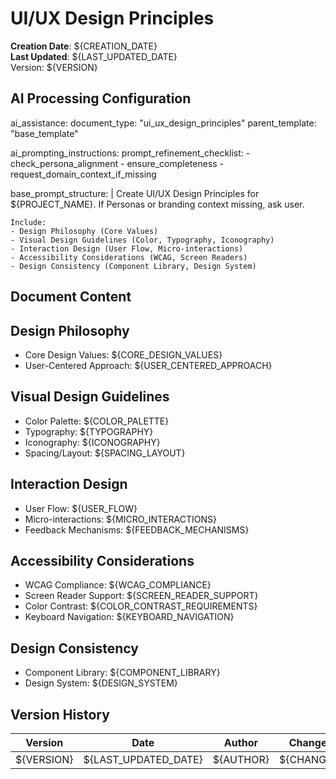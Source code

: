<!--
###################################################################################################
# UI/UX DESIGN PRINCIPLES TEMPLATE
# Defines design philosophy, visual guidelines, interaction patterns, accessibility, consistency.
# Prerequisites:
# - Personas (for user-centered approach)
# - Possibly Brand Guidelines (if relevant)
#
# If missing, ask user.
###################################################################################################
-->

# UI/UX Design Principles

**Creation Date**: ${CREATION_DATE}  
**Last Updated**: ${LAST_UPDATED_DATE}  
Version: ${VERSION}

## AI Processing Configuration

ai_assistance:
  document_type: "ui_ux_design_principles"
  parent_template: "base_template"

ai_prompting_instructions:
  prompt_refinement_checklist:
    - check_persona_alignment
    - ensure_completeness
    - request_domain_context_if_missing

  base_prompt_structure: |
    Create UI/UX Design Principles for ${PROJECT_NAME}.
    If Personas or branding context missing, ask user.

    Include:
    - Design Philosophy (Core Values)
    - Visual Design Guidelines (Color, Typography, Iconography)
    - Interaction Design (User Flow, Micro-interactions)
    - Accessibility Considerations (WCAG, Screen Readers)
    - Design Consistency (Component Library, Design System)

## Document Content

## Design Philosophy
- Core Design Values: ${CORE_DESIGN_VALUES}
- User-Centered Approach: ${USER_CENTERED_APPROACH}

## Visual Design Guidelines
- Color Palette: ${COLOR_PALETTE}
- Typography: ${TYPOGRAPHY}
- Iconography: ${ICONOGRAPHY}
- Spacing/Layout: ${SPACING_LAYOUT}

## Interaction Design
- User Flow: ${USER_FLOW}
- Micro-interactions: ${MICRO_INTERACTIONS}
- Feedback Mechanisms: ${FEEDBACK_MECHANISMS}

## Accessibility Considerations
- WCAG Compliance: ${WCAG_COMPLIANCE}
- Screen Reader Support: ${SCREEN_READER_SUPPORT}
- Color Contrast: ${COLOR_CONTRAST_REQUIREMENTS}
- Keyboard Navigation: ${KEYBOARD_NAVIGATION}

## Design Consistency
- Component Library: ${COMPONENT_LIBRARY}
- Design System: ${DESIGN_SYSTEM}

## Version History
| Version | Date | Author | Changes |
|---------|------|--------|---------|
| ${VERSION} | ${LAST_UPDATED_DATE} | ${AUTHOR} | ${CHANGES} |
